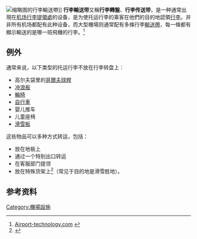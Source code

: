 {{noteTA
|1=zh-hk:哥爾夫; zh-cn:高尔夫; zh-tw:高爾夫;
}}
{{增加來源|time=2017-04-02T12:12:08+00:00}}
[[File:Baggage_reclaim_hahn_airport.jpg|缩略图]]的行李輸送帶]]
'''行李輸送带'''又稱'''行李轉盤'''、'''行李传送带'''，是一种通常出現在[[机场|机场]][[行李提領處|行李提領處]]的设备，是为使托运行李的乘客在他們的目的地認領[[行李|行李]]。并非所有机场都配有此种设备，而大型機場则通常配有多條行李[[輸送帶|輸送帶]]，每一條都有顯示輸送的是哪一班飛機的行李。<ref>[http://www.airport-technology.com/glossary/baggage-carousel.html Airport-technology.com] {{Wayback|url=http://www.airport-technology.com/glossary/baggage-carousel.html |date=20081121132020 }}{{Verify credibility}}</ref>

==例外==
通常来说，以下类型的托运行李不放在行李转盘上：
*高尔夫袋里的[[哥爾夫球桿|哥爾夫球桿]]
*[[冲浪板|冲浪板]]
*[[輪椅|輪椅]]
*[[自行車|自行車]]
*婴儿推车
*儿童座椅
*[[滑雪板|滑雪板]]

这些物品可以多种方式转运，包括：
*放在地板上
*通过一个特别出口转运
*在客服部门提领
*放在特殊货架上<ref>{{cite web | last = HowStuffWorks.com | title = How Baggage Handling Works: page 8, Baggage Claim | url = http://science.howstuffworks.com/baggage-handling7.htm | accessdate = 24 July 2008 | archiveurl = https://web.archive.org/web/20080614153602/http://science.howstuffworks.com/baggage-handling7.htm | archivedate = 2008-06-14 | deadurl = no }}</ref>（常见于目的地是滑雪胜地）。
== 参考资料 ==
{{Reflist}}

{{商業空中旅行}}
[[Category:機場設施|Category:機場設施]]